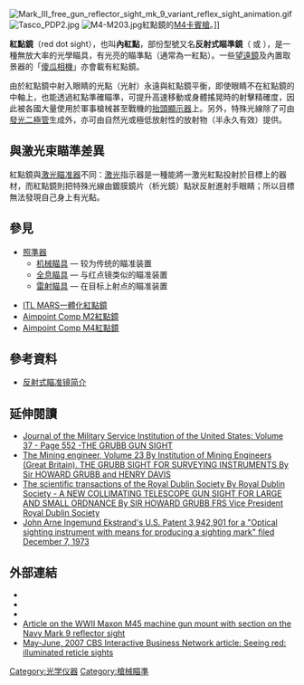 {{NoteTA
|G1=Military
|G2=長度單位
|G3=Firearms
|T=zh:紅點鏡;zh-hans:红点镜;zh-hant:紅點鏡;
}}
[[File:Mark_III_free_gun_reflector_sight_mk_9_variant_reflex_sight_animation.gif|frame]]
[[File:Tasco_PDP2.jpg|thumb]]
[[File:M4-M203.jpg|thumb]]紅點鏡的[[M4卡賓槍|M4卡賓槍]]。]]

'''紅點鏡'''（red dot sight），也叫'''內紅點'''，部份型號又名'''反射式瞄準鏡'''（{{lang-en|reflector sight}} 或 {{lang|en|reflex sight}}），是一種無放大率的光學瞄具，有光亮的瞄準點（通常為一紅點）。一些[[望遠鏡|望遠鏡]]及內置取景器的「[[傻瓜相機|傻瓜相機]]」亦會載有紅點鏡。

由於紅點鏡中射入眼睛的光點（光射）永遠與紅點鏡平衡，即使眼睛不在紅點鏡的中軸上，也能透過紅點準確瞄準，可提升高速移動或身體搖晃時的射擊精確度，因此被各國大量使用於軍事槍械甚至戰機的[[抬頭顯示器|抬頭顯示器]]上。另外，特殊光線除了可由[[發光二極管|發光二極管]]生成外，亦可由自然光或極低放射性的放射物（半永久有效）提供。

== 與激光束瞄準差異 ==
紅點鏡與[[雷射瞄準器|激光瞄准器]]不同：[[激光|激光]]指示器是一種能將一激光紅點投射於目標上的器材，而紅點鏡則把特殊光線由鍍膜鏡片（析光鏡）點狀反射進射手眼睛；所以目標無法發現自己身上有光點。

== 參見 ==
*[[照準器|照準器]]
**[[机械瞄具|机械瞄具]] — 较为传统的瞄准装置
**[[全像武器照準器|全息瞄具]] — 与红点镜类似的瞄准装置
**[[雷射瞄準器|雷射瞄具]] — 在目标上射点的瞄准装置

* [[ITL_MARS一體化紅點鏡|ITL MARS一體化紅點鏡]]
* [[Aimpoint_Comp_M2紅點鏡|Aimpoint Comp M2紅點鏡]]
* [[Aimpoint_Comp_M4紅點鏡|Aimpoint Comp M4紅點鏡]]

== 參考資料 ==
{{refbegin}}
*[http://firearmsworld.net/sight/scope3.htm 反射式瞄准镜简介] {{Wayback|url=http://firearmsworld.net/sight/scope3.htm |date=20200130161738 }}
{{refend}}

==延伸閱讀 ==
{{refbegin}}
* [http://books.google.com/books?id=FZVBAAAAYAAJ&pg=PA552&dq=reflector+gun+sight+grubb&hl=en&ei=0-SLTYatDoPJgQfJyIyvDQ&sa=X&oi=book_result&ct=result&resnum=2&ved=0CDYQ6AEwAQ#v=onepage&q=reflector%20gun%20sight%20grubb&f=false Journal of the Military Service Institution of the United States: Volume 37 - Page 552 -THE GRUBB GUN SIGHT] {{Wayback|url=http://books.google.com/books?id=FZVBAAAAYAAJ&pg=PA552&dq=reflector+gun+sight+grubb&hl=en&ei=0-SLTYatDoPJgQfJyIyvDQ&sa=X&oi=book_result&ct=result&resnum=2&ved=0CDYQ6AEwAQ#v=onepage&q=reflector%20gun%20sight%20grubb&f=false |date=20140703071015 }}
* [http://books.google.com/books?id=UPUQAAAAIAAJ&pg=PA118&img=1&zoom=3&hl=en&sig=ACfU3U2P7PrBCACw95acwK1lWUXY-cQOGw&ci=123%2C256%2C790%2C120&edge=0 The Mining engineer, Volume 23 By Institution of Mining Engineers (Great Britain). THE GRUBB SIGHT FOR SURVEYING INSTRUMENTS By Sir HOWARD GRUBB and HENRY DAVIS]
* [http://books.google.com/books?id=pIzpAAAAMAAJ&pg=PA353&lpg=PA353&dq=Transactions+of+the+Royal+Dublin+Society+March+20+1901&source=bl&ots=SoFiUSEcXx&sig=NG5Wek7LoxTHzY1hPxgw_Z076b0&hl=en&ei=wbGXTd-_MuGX0QGg0uz6Cw&sa=X&oi=book_result&ct=result&resnum=1&ved=0CBcQ6AEwAA#v=onepage&q=grubb&f=false The scientific transactions of the Royal Dublin Society By Royal Dublin Society - A NEW COLLIMATING TELESCOPE GUN SIGHT FOR LARGE AND SMALL ORDNANCE By SIR HOWARD GRUBB FRS Vice President Royal Dublin Society]
* [https://web.archive.org/web/20160624113424/http://www.patentgenius.com/patent/3942901.html John Arne Ingemund Ekstrand's U.S. Patent 3,942,901 for a "Optical sighting instrument with means for producing a sighting mark" filed December 7, 1973]
{{refend}}

==外部連結 ==
{{commons category|Reflector sights}}
* {{youtube|G7KvpWloagE|A WWII US Navy Mark VIII reflector sight}}
* {{youtube|NXsVg8F91t8|A 1942 Japanese type 98 reflector sight in action}}
* {{youtube|voepQZUgr40|A red dot sight on an Airsoft gun}}
* [http://www.antiaircraft.org/quad50.htm Article on the WWII Maxon M45 machine gun mount with section on the Navy Mark 9 reflector sight] {{Wayback|url=http://www.antiaircraft.org/quad50.htm |date=20210914053022 }}
* [http://findarticles.com/p/articles/mi_m0BTT/is_187_31/ai_n27177540/ May-June, 2007 CBS Interactive Business Network article: Seeing red: illuminated reticle sights] {{Wayback|url=http://findarticles.com/p/articles/mi_m0BTT/is_187_31/ai_n27177540/ |date=20120720101741 }}

[[Category:光学仪器|Category:光学仪器]]
[[Category:槍械瞄準|Category:槍械瞄準]]